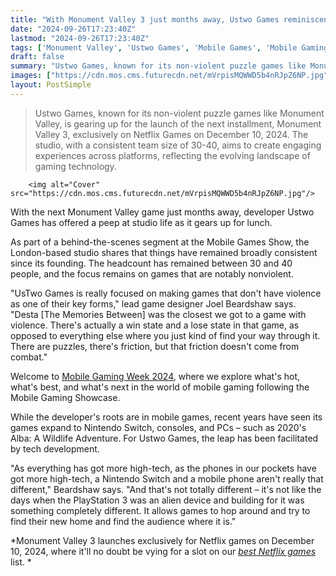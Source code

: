```yaml
---
title: "With Monument Valley 3 just months away, Ustwo Games reminiscences on developing for and beyond mobile and nonviolent games"
date: "2024-09-26T17:23:40Z"
lastmod: "2024-09-26T17:23:40Z"
tags: ['Monument Valley', 'Ustwo Games', 'Mobile Games', 'Mobile Gaming', 'Netflix Games', 'Puzzle Game', 'Indie Game', 'Game Design']
draft: false
summary: "Ustwo Games, known for its non-violent puzzle games like Monument Valley, is gearing up for the launch of the next installment, Monument Valley 3, exclusively on Netflix Games on December 10, 2024. The studio, with a consistent team size of 30-40, aims to create engaging experiences across platforms, reflecting the evolving landscape of gaming technology."
images: ["https://cdn.mos.cms.futurecdn.net/mVrpisMQWWD5b4nRJpZ6NP.jpg"]
layout: PostSimple
---
```

> Ustwo Games, known for its non-violent puzzle games like Monument Valley, is gearing up for the launch of the next installment, Monument Valley 3, exclusively on Netflix Games on December 10, 2024. The studio, with a consistent team size of 30-40, aims to create engaging experiences across platforms, reflecting the evolving landscape of gaming technology.


        <img alt="Cover" src="https://cdn.mos.cms.futurecdn.net/mVrpisMQWWD5b4nRJpZ6NP.jpg"/>
        
With the next Monument Valley game just months away, developer Ustwo Games has offered a peep at studio life as it gears up for lunch.

As part of a behind-the-scenes segment at the Mobile Games Show, the London-based studio shares that things have remained broadly consistent since its founding. The headcount has remained between 30 and 40 people, and the focus remains on games that are notably nonviolent.

"UsTwo Games is really focused on making games that don't have violence as one of their key forms," lead game designer Joel Beardshaw says. "Desta [The Memories Between] was the closest we got to a game with violence. There's actually a win state and a lose state in that game, as opposed to everything else where you just kind of find your way through it. There are puzzles, there's friction, but that friction doesn't come from combat."



Welcome to [Mobile Gaming Week 2024](https://www.gamesradar.com/platforms/mobile-gaming/gamesradar-presents-mobile-gaming-week-2024/), where we explore what's hot, what's best, and what's next in the world of mobile gaming following the Mobile Gaming Showcase.

While the developer's roots are in mobile games, recent years have seen its games expand to Nintendo Switch, consoles, and PCs – such as 2020's Alba: A Wildlife Adventure. For Ustwo Games, the leap has been facilitated by tech development.

"As everything has got more high-tech, as the phones in our pockets have got more high-tech, a Nintendo Switch and a mobile phone aren't really that different," Beardshaw says. "And that's not totally different – it's not like the days when the PlayStation 3 was an alien device and building for it was something completely different. It allows games to hop around and try to find their new home and find the audience where it is."

*Monument Valley 3 launches exclusively for Netflix games on December 10, 2024, where it'll no doubt be vying for a slot on our *[<em>best Netflix games</em>](https://www.gamesradar.com/platforms/mobile-gaming/best-netflix-games/)* list. *
        